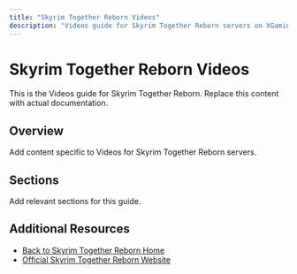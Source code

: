 ```yaml
---
title: "Skyrim Together Reborn Videos"
description: "Videos guide for Skyrim Together Reborn servers on XGamingServer"
---
```


# Skyrim Together Reborn Videos

This is the Videos guide for Skyrim Together Reborn. Replace this content with actual documentation.

## Overview

Add content specific to Videos for Skyrim Together Reborn servers.

## Sections

Add relevant sections for this guide.

## Additional Resources

- [Back to Skyrim Together Reborn Home](./index)
- [Official Skyrim Together Reborn Website](https://example.com)
